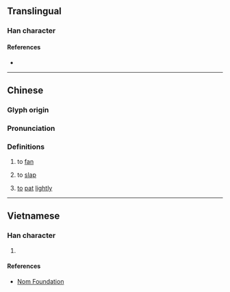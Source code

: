 {{also|煽|扇}}
{{character info/new}}
==Translingual==

===Han character===
{{Han char|rn=64|rad=手|as=10|sn=13|four=53027|canj=QHSM,QISM|ids=⿰扌扇}}

====References====
* {{Han ref|kx=0447.230|dkj=12502|dj=0798.150|hdz=31937.070|uh=6427|ud=25639|bh=DDB5|bd=56757}}

----

==Chinese==
{{zh-forms|alt=扇-second round simplified}}

===Glyph origin===
{{Han compound|扌|扇|ls=psc|c1=s|c2=p|t1=hand|no_och2=y}} 

===Pronunciation===
{{zh-pron
|m=shān
|c=sin3
|mn=siàn/sàm
}}

===Definitions===
{{zh-hanzi}}

# to [[fan]]
#: {{zh-alt-inline|扇|[[煽]]<small> (for invigorating fire)</small>}}
# to [[slap]]
#: {{zh-alt-inline|扇}}
# {{lb|zh|Hakka}} [[to]] [[pat]] [[lightly]]

----

==Vietnamese==

===Han character===
{{vi-hantu|rs=手10|[[quạt]], [[dập]], [[phiến]], [[thiên]]}}

# {{rfdef|vi|sort=手10}}

====References====
* [http://nomfoundation.org/common/nom_details.php?codepoint=6247 Nom Foundation]